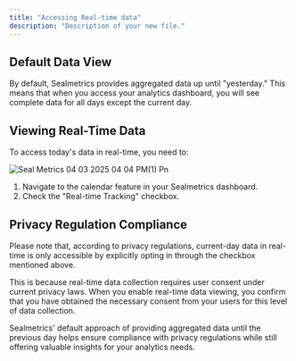 ```yaml
---
title: "Accessing Real-time data"
description: "Description of your new file."
---
```


## **Default Data View**

By default, Sealmetrics provides aggregated data up until "yesterday." This means that when you access your analytics dashboard, you will see complete data for all days except the current day.

## **Viewing Real-Time Data**

To access today's data in real-time, you need to:

![Seal Metrics 04 03 2025 04 04 PM(1) Pn](/images/Seal-Metrics-04-03-2025_04_04_PM\(1\).png)

1. Navigate to the calendar feature in your Sealmetrics dashboard.
2. Check the "Real-time Tracking" checkbox.

## **Privacy Regulation Compliance**

Please note that, according to privacy regulations, current-day data in real-time is only accessible by explicitly opting in through the checkbox mentioned above.

This is because real-time data collection requires user consent under current privacy laws. When you enable real-time data viewing, you confirm that you have obtained the necessary consent from your users for this level of data collection.

Sealmetrics' default approach of providing aggregated data until the previous day helps ensure compliance with privacy regulations while still offering valuable insights for your analytics needs.